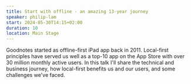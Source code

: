 ```yaml
---
title: Start with offline - an amazing 13-year journey
speaker: philip-lam
start: 2024-05-30T14:15+02:00
duration: 10
location: Main Stage
---
```


Goodnotes started as offline-first iPad app back in 2011. Local-first principles have served us well as a top-10 app on the App Store with over 30 million monthly active users. In this talk I'll share the technical and business journey, how local-first benefits us and our users, and some challenges we've faced.
